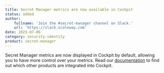 ```yaml
---
title: Secret Manager metrics are now available in Cockpit
status: added
author:
    fullname: 'Join the #secret-manager channel on Slack.'
    url: 'https://slack.scaleway.com'
date: 2023-07-06
category: security-identity
product: secret-manager
---
```


Secret Manager metrics are now displayed in Cockpit by default, allowing you to have more control over your metrics. Read our [documentation](/cockpit/reference-content/cockpit-limitations/#product-integration-into-cockpit) to find out which other products are integrated into Cockpit.

